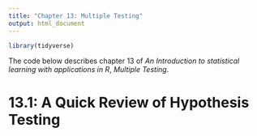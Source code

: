 ```yaml
---
title: "Chapter 13: Multiple Testing"
output: html_document
---
```


```r
library(tidyverse)
```
The code below describes chapter 13 of *An Introduction to statistical learning with applications in R*, *Multiple Testing*.

# 13.1: A Quick Review of Hypothesis Testing

